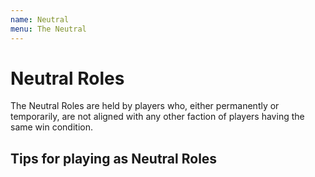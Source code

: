 ```yaml
---
name: Neutral
menu: The Neutral
---
```


# Neutral Roles

The Neutral Roles are held by players who, either permanently or
temporarily, are not aligned with any other faction of players having
the same win condition.

## Tips for playing as Neutral Roles
